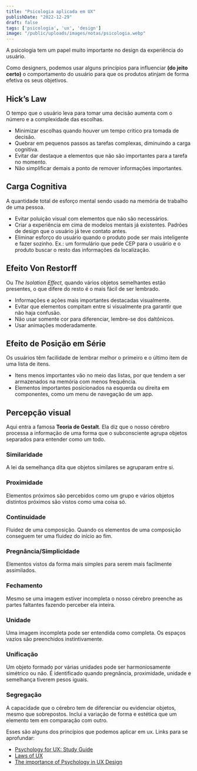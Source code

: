 ```yaml
---
title: "Psicologia aplicada em UX"
publishDate: "2022-12-29"
draft: false
tags: ['psicologia', 'ux', 'design']
image: "/public/uploads/images/notas/psicologia.webp"
---
```


A psicologia tem um papel muito importante no design da experiência do usuário.

Como designers, podemos usar alguns princípios para influenciar **(do jeito certo)** o comportamento do usuário para que os produtos atinjam de forma efetiva os seus objetivos.

## Hick’s Law

O tempo que o usuário leva para tomar uma decisão aumenta com o número e a complexidade das escolhas.

- Minimizar escolhas quando houver um tempo critico pra tomada de decisão.
- Quebrar em pequenos passos as tarefas complexas, diminuindo a carga cognitiva.
- Evitar dar destaque a elementos que não são importantes para a tarefa no momento.
- Não simplificar demais a ponto de remover informações importantes.

## Carga Cognitiva

A quantidade total de esforço mental sendo usado na memória de trabalho de uma pessoa.

- Evitar poluição visual com elementos que não são necessários.
- Criar a experiência em cima de modelos mentais já existentes. Padrões de design que o usuário já teve contato antes.
- Eliminar esforço do usuário quando o produto pode ser mais inteligente e fazer sozinho. Ex.: um formulário que pede CEP para o usuário e o produto buscar o resto das informações da localização.

## Efeito Von Restorff

Ou *The Isolation Effect,*  quando vários objetos semelhantes estão presentes, o que difere do resto é o mais fácil de ser lembrado.

- Informações e ações mais importantes destacadas visualmente.
- Evitar que elementos compitam entre si visualmente pra garantir que não haja confusão.
- Não usar somente cor para diferenciar, lembre-se dos daltônicos.
- Usar animações moderadamente.

## Efeito de Posição em Série

Os usuários têm facilidade de lembrar melhor o primeiro e o último item de uma lista de itens.

- Itens menos importantes vão no meio das listas, por que tendem a ser armazenados na memória com menos frequência.
- Elementos importantes posicionados na esquerda ou direita em componentes, como um menu de navegação de um app.

## Percepção visual

Aqui entra a famosa **Teoria de Gestalt**. Ela diz que o nosso cérebro processa a informação de uma forma que o subconsciente agrupa objetos separados para entender como um todo.

### Similaridade

A lei da semelhança dita que objetos similares se agruparam entre si.

### Proximidade

Elementos próximos são percebidos como um grupo e vários objetos distintos próximos são vistos como uma coisa só.

### Continuidade

Fluidez de uma composição. Quando os elementos de uma composição conseguem ter uma fluidez do início ao fim.

### Pregnância/Simplicidade

Elementos vistos da forma mais simples para serem mais facilmente assimilados.

### Fechamento

Mesmo se uma imagem estiver incompleta o nosso cérebro preenche as partes faltantes fazendo perceber ela inteira.

### Unidade

Uma imagem incompleta pode ser entendida como completa. Os espaços vazios são preenchidos instintivamente.

### Unificação

Um objeto formado por várias unidades pode ser harmoniosamente simétrico ou não. É identificado quando pregnância, proximidade, unidade e semelhança tiverem pesos iguais.

### Segregação

A capacidade que o cérebro tem de diferenciar ou evidenciar objetos, mesmo que sobrepostos. Inclui a variação de forma e estética que um elemento tem em comparação com outro.


Esses são alguns dos princípios que podemos aplicar em ux. Links para se aprofundar:
- [Psychology for UX: Study Guide](https://www.nngroup.com/articles/psychology-study-guide/)
- [Laws of UX](https://lawsofux.com/)
- [The importance of Psychology in UX Design](https://aelaschool.com/en/userexperience/psychology-ux-design-projects/)